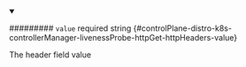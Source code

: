 
<details className="config-field" data-expandable="false" open>
<summary>

######### `value` <span className="config-field-required" data-required="false">required</span> <span className="config-field-type">string</span> <span className="config-field-default"></span> <span className="config-field-enum"></span> {#controlPlane-distro-k8s-controllerManager-livenessProbe-httpGet-httpHeaders-value}

The header field value

</summary>



</details>
